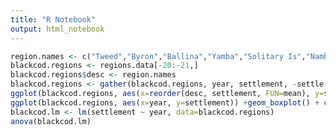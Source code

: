 ```yaml
---
title: "R Notebook"
output: html_notebook
---
```


```r

region.names <- c("Tweed","Byron","Ballina","Yamba","Solitary Is","Nambucca","Pt Macquarie","Crowdy Bay","Pt Stephens","Newcastle","Sydney","Wollongong","Jervis Bay","Ulladulla","Batemans Bay","Merimbula","Eden","Lord Howe Is","E&M Reefs")
blackcod.regions <- regions.data[-20:-21,]
blackcod.regions$desc <- region.names
blackcod.regions <- gather(blackcod.regions, year, settlement, -settle.region, -desc)
ggplot(blackcod.regions, aes(x=reorder(desc, settlement, FUN=mean), y=settlement)) +geom_boxplot() + coord_flip() + theme_bw()
ggplot(blackcod.regions, aes(x=year, y=settlement)) +geom_boxplot() + coord_flip() + theme_bw()
blackcod.lm <- lm(settlement ~ year, data=blackcod.regions)
anova(blackcod.lm)
```
